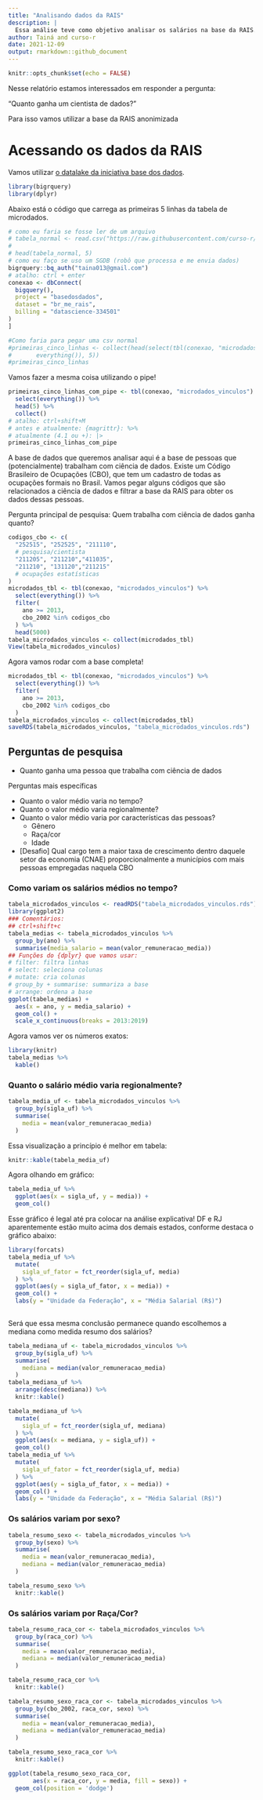 ```yaml
---
title: "Analisando dados da RAIS"
description: |
  Essa análise teve como objetivo analisar os salários na base da RAIS. Esse projeto foi feito na Semana Data Science na Prática da Curso-R.
author: Tainá and curso-r
date: 2021-12-09
output: rmarkdown::github_document
---
```



```r
knitr::opts_chunk$set(echo = FALSE)
```

Nesse relatório estamos interessados em responder a pergunta:

"Quanto ganha um cientista de dados?"

Para isso vamos utilizar a base da RAIS anonimizada

# Acessando os dados da RAIS

Vamos utilizar [o datalake da iniciativa base dos dados](https://basedosdados.org).

```r
library(bigrquery)
library(dplyr)
```

Abaixo está o código que carrega as primeiras 5 linhas da tabela de microdados.

```r
# como eu faria se fosse ler de um arquivo
# tabela_normal <- read.csv("https://raw.githubusercontent.com/curso-r/main-r4ds-1/master/dados/imdb.csv")
# 
# head(tabela_normal, 5)
# como eu faço se uso um SGDB (robô que processa e me envia dados)
bigrquery::bq_auth("taina013@gmail.com")
# atalho: ctrl + enter
conexao <- dbConnect(
  bigquery(),
  project = "basedosdados",
  dataset = "br_me_rais",
  billing = "datascience-334501"
)
]

#Como faria para pegar uma csv normal
#primeiras_cinco_linhas <- collect(head(select(tbl(conexao, "microdados_vinculos"),
#       everything()), 5))
#primeiras_cinco_linhas
```

Vamos fazer a mesma coisa utilizando o pipe!

```r
primeiras_cinco_linhas_com_pipe <- tbl(conexao, "microdados_vinculos") %>% 
  select(everything()) %>% 
  head(5) %>% 
  collect()
# atalho: ctrl+shift+M
# antes e atualmente: {magrittr}: %>%
# atualmente (4.1 ou +): |>
primeiras_cinco_linhas_com_pipe
```


A base de dados que queremos analisar aqui é a base de pessoas que (potencialmente) trabalham com ciência de dados. Existe um Código Brasileiro de Ocupações (CBO), que tem um cadastro de todas as ocupações formais no Brasil. Vamos pegar alguns códigos que são relacionados a ciência de dados e filtrar a base da RAIS para obter os dados dessas pessoas.

Pergunta principal de pesquisa: 
Quem trabalha com ciência de dados ganha quanto?

```r
codigos_cbo <- c(
  "252515", "252525", "211110",
  # pesquisa/cientista
  "211205", "211210","411035",
  "211210", "131120","211215"
  # ocupações estatísticas
)
microdados_tbl <- tbl(conexao, "microdados_vinculos") %>% 
  select(everything()) %>% 
  filter(
    ano >= 2013,
    cbo_2002 %in% codigos_cbo
  ) %>% 
  head(5000)
tabela_microdados_vinculos <- collect(microdados_tbl)
View(tabela_microdados_vinculos)
```

Agora vamos rodar com a base completa!

```r
microdados_tbl <- tbl(conexao, "microdados_vinculos") %>% 
  select(everything()) %>% 
  filter(
    ano >= 2013,
    cbo_2002 %in% codigos_cbo
  )
tabela_microdados_vinculos <- collect(microdados_tbl)
saveRDS(tabela_microdados_vinculos, "tabela_microdados_vinculos.rds")
```

## Perguntas de pesquisa

- Quanto ganha uma pessoa que trabalha com ciência de dados

Perguntas mais específicas

- Quanto o valor médio varia no tempo?
- Quanto o valor médio varia regionalmente?
- Quanto o valor médio varia por características das pessoas?
    - Gênero
    - Raça/cor
    - Idade

- [Desafio] Qual cargo tem a maior taxa de crescimento dentro daquele setor da economia (CNAE) proporcionalmente a municípios com mais pessoas empregadas naquela CBO

### Como variam os salários médios no tempo?

```r
tabela_microdados_vinculos <- readRDS("tabela_microdados_vinculos.rds")
library(ggplot2)
### Comentários:
## ctrl+shift+c
tabela_medias <- tabela_microdados_vinculos %>% 
  group_by(ano) %>% 
  summarise(media_salario = mean(valor_remuneracao_media))
## Funções do {dplyr} que vamos usar:
# filter: filtra linhas
# select: seleciona colunas
# mutate: cria colunas
# group_by + summarise: summariza a base
# arrange: ordena a base
ggplot(tabela_medias) +
  aes(x = ano, y = media_salario) +
  geom_col() +
  scale_x_continuous(breaks = 2013:2019)
```

Agora vamos ver os números exatos:

```r
library(knitr)
tabela_medias %>% 
  kable()
```

### Quanto o salário médio varia regionalmente?

```r
tabela_media_uf <- tabela_microdados_vinculos %>% 
  group_by(sigla_uf) %>% 
  summarise(
    media = mean(valor_remuneracao_media)
  )
```

Essa visualização a princípio é melhor em tabela:

```r
knitr::kable(tabela_media_uf)
```

Agora olhando em gráfico:

```r
tabela_media_uf %>% 
  ggplot(aes(x = sigla_uf, y = media)) +
  geom_col()
```

Esse gráfico é legal até pra colocar na análise explicativa! DF e RJ aparentemente estão muito acima dos demais estados, conforme destaca o gráfico abaixo:

```r
library(forcats)
tabela_media_uf %>% 
  mutate(
    sigla_uf_fator = fct_reorder(sigla_uf, media)
  ) %>% 
  ggplot(aes(y = sigla_uf_fator, x = media)) + 
  geom_col() +
  labs(y = "Unidade da Federação", x = "Média Salarial (R$)")
  
```

Será que essa mesma conclusão permanece quando escolhemos a mediana como medida resumo dos salários?

```r
tabela_mediana_uf <- tabela_microdados_vinculos %>% 
  group_by(sigla_uf) %>% 
  summarise(
    mediana = median(valor_remuneracao_media)
  )
tabela_mediana_uf %>% 
  arrange(desc(mediana)) %>% 
  knitr::kable()
```

```r
tabela_mediana_uf %>% 
  mutate(
    sigla_uf = fct_reorder(sigla_uf, mediana)
  ) %>% 
  ggplot(aes(x = mediana, y = sigla_uf)) +
  geom_col()
tabela_media_uf %>% 
  mutate(
    sigla_uf_fator = fct_reorder(sigla_uf, media)
  ) %>% 
  ggplot(aes(y = sigla_uf_fator, x = media)) + 
  geom_col() +
  labs(y = "Unidade da Federação", x = "Média Salarial (R$)")
```

### Os salários variam por sexo?

```r
tabela_resumo_sexo <- tabela_microdados_vinculos %>% 
  group_by(sexo) %>% 
  summarise(
    media = mean(valor_remuneracao_media),
    mediana = median(valor_remuneracao_media)
  )
```

```r
tabela_resumo_sexo %>% 
  knitr::kable()
```

### Os salários variam por Raça/Cor?

```r
tabela_resumo_raca_cor <- tabela_microdados_vinculos %>% 
  group_by(raca_cor) %>% 
  summarise(
    media = mean(valor_remuneracao_media),
    mediana = median(valor_remuneracao_media)
  )
```

```r
tabela_resumo_raca_cor %>% 
  knitr::kable()
```

```r
tabela_resumo_sexo_raca_cor <- tabela_microdados_vinculos %>% 
  group_by(cbo_2002, raca_cor, sexo) %>% 
  summarise(
    media = mean(valor_remuneracao_media),
    mediana = median(valor_remuneracao_media)
  )
```

```r
tabela_resumo_sexo_raca_cor %>% 
  knitr::kable()
```

```r
ggplot(tabela_resumo_sexo_raca_cor,
       aes(x = raca_cor, y = media, fill = sexo)) +
  geom_col(position = 'dodge')
```
